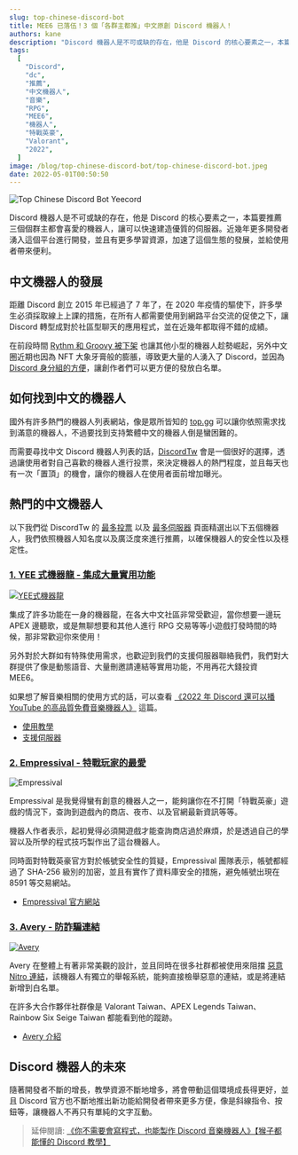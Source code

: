 ```yaml
---
slug: top-chinese-discord-bot
title: MEE6 已落伍！3 個「各群主都推」中文原創 Discord 機器人！
authors: kane
description: "Discord 機器人是不可或缺的存在，他是 Discord 的核心要素之一，本篇要推薦三個個群主都會喜愛的機器人，讓可以快速建造優質的伺服器。近幾年更多開發者湧入這個平台進行開發，並且有更多學習資源，加速了這個生態的發展，並給使用者帶來便利。"
tags:
  [
    "Discord",
    "dc",
    "推薦",
    "中文機器人",
    "音樂",
    "RPG",
    "MEE6",
    "機器人",
    "特戰英豪",
    "Valorant",
    "2022",
  ]
image: /blog/top-chinese-discord-bot/top-chinese-discord-bot.jpeg
date: 2022-05-01T00:50:50
---
```



![Top Chinese Discord Bot Yeecord](@static/blog/top-chinese-discord-bot/top-chinese-discord-bot.jpeg)

Discord 機器人是不可或缺的存在，他是 Discord 的核心要素之一，本篇要推薦三個個群主都會喜愛的機器人，讓可以快速建造優質的伺服器。近幾年更多開發者湧入這個平台進行開發，並且有更多學習資源，加速了這個生態的發展，並給使用者帶來便利。

## 中文機器人的發展

距離 Discord 創立 2015 年已經過了 7 年了，在 2020 年疫情的驅使下，許多學生必須採取線上上課的措施，在所有人都需要使用到網路平台交流的促使之下，讓 Discord 轉型成對於社區型聊天的應用程式，並在近幾年都取得不錯的成績。

在前段時間 [Rythm 和 Groovy 被下架](/blog/how-to-invite-bot/#rythm-%E5%92%8C-groovy-%E8%A2%AB%E4%B8%8B%E6%9E%B6) 也讓其他小型的機器人趁勢崛起，另外中文圈近期也因為 NFT 大象牙膏般的膨脹，導致更大量的人湧入了 Discord，並因為 [Discord 身分組的方便](/blog/discord-permissions-you-need-to-know/)，讓創作者們可以更方便的發放白名單。

<Adsense />

## 如何找到中文的機器人

國外有許多熱門的機器人列表網站，像是眾所皆知的 [top.gg](https://top.gg/bot/584213384409382953) 可以讓你依照需求找到滿意的機器人，不過要找到支持繁體中文的機器人倒是蠻困難的。

而需要尋找中文 Discord 機器人列表的話，[DiscordTw](https://discordservers.tw) 會是一個很好的選擇，透過讓使用者對自己喜歡的機器人進行投票，來決定機器人的熱門程度，並且每天也有一次「置頂」的機會，讓你的機器人在使用者面前增加曝光。

## 熱門的中文機器人

以下我們從 DiscordTw 的 [最多投票](https://discordservers.tw/b/vote) 以及 [最多伺服器](https://discordservers.tw/b/guild_count) 頁面精選出以下五個機器人，我們依照機器人知名度以及廣泛度來進行推薦，以確保機器人的安全性以及穩定性。

### [1. YEE 式機器龍 - 集成大量實用功能](/)

[![YEE式機器龍](@static/blog/branding.png)](/)

<Adsense />

集成了許多功能在一身的機器龍，在各大中文社區非常受歡迎，當你想要一邊玩 APEX 邊聽歌，或是無聊想要和其他人進行 RPG 交易等等小遊戲打發時間的時候，那非常歡迎你來使用！

另外對於大群如有特殊使用需求，也歡迎到我們的支援伺服器聯絡我們，我們對大群提供了像是動態語音、大量刪邀請連結等實用功能，不用再花大錢投資 MEE6。

如果想了解音樂相關的使用方式的話，可以查看 [《2022 年 Discord 還可以播 YouTube 的高品質免費音樂機器人》](/blog/how-to-invite-bot/) 這篇。

- [使用教學](/docs/)
- [支援伺服器](https://discord.gg/yeecord)

### [2. Empressival - 特戰玩家的最愛](https://discordservers.tw/bots/942082423846486056)

![Empressival](@static/blog/top-chinese-discord-bot/empressival.jpg)

<Adsense />

Empressival 是我覺得蠻有創意的機器人之一，能夠讓你在不打開「特戰英豪」遊戲的情況下，查詢到遊戲內的商店、夜市、以及官網最新資訊等等。

機器人作者表示，起初覺得必須開遊戲才能查詢商店過於麻煩，於是透過自己的學習以及所學的程式技巧製作出了這台機器人。

同時面對特戰英豪官方對於帳號安全性的質疑，Empressival 團隊表示，帳號都經過了 SHA-256 級別的加密，並且有實作了資料庫安全的措施，避免帳號出現在 8591 等交易網站。

- [Empressival 官方網站](https://empressival.com/)

### [3. Avery - 防詐騙連結](https://discordservers.tw/bots/876367835486646282)

[![Avery](@static/blog/top-chinese-discord-bot/avery.jpg)](https://www.youtube.com/watch?v=DXunoYTC570)

Avery 在整體上有著非常美觀的設計，並且同時在很多社群都被使用來阻擋 [惡意 Nitro 連結](/blog/discord-permissions-you-need-to-know/#%E5%85%8D%E8%B2%BB-discord-nitro)，該機器人有獨立的舉報系統，能夠直接檢舉惡意的連結，或是將連結新增到白名單。

在許多大合作夥伴社群像是 Valorant Taiwan、APEX Legends Taiwan、Rainbow Six Seige Taiwan 都能看到他的蹤跡。

- [Avery 介紹](https://discordservers.tw/bots/876367835486646282)

## Discord 機器人的未來

隨著開發者不斷的增長，教學資源不斷地增多，將會帶動這個環境成長得更好，並且 Discord 官方也不斷地推出新功能給開發者帶來更多方便，像是斜線指令、按鈕等，讓機器人不再只有單純的文字互動。

> 延伸閱讀: [《你不需要會寫程式，也能製作 Discord 音樂機器人》【猴子都能懂的 Discord 教學】](/blog/make-discord-music-bot-without-coding/)

<Adsense />
